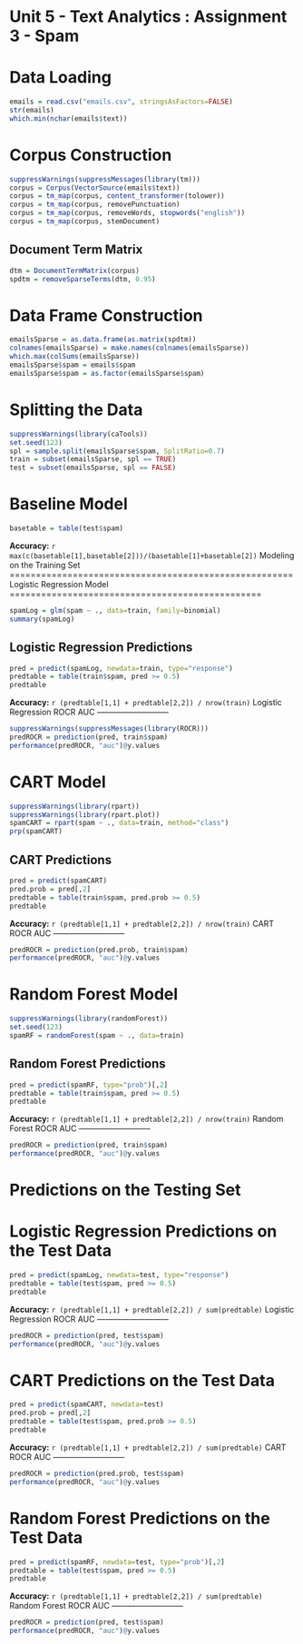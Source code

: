 Unit 5 - Text Analytics : Assignment 3 - Spam
========================================================
Data Loading
========================================
```r
emails = read.csv("emails.csv", stringsAsFactors=FALSE)
str(emails)
which.min(nchar(emails$text))
```
Corpus Construction
==================================
```r
suppressWarnings(suppressMessages(library(tm)))
corpus = Corpus(VectorSource(emails$text))
corpus = tm_map(corpus, content_transformer(tolower))
corpus = tm_map(corpus, removePunctuation)
corpus = tm_map(corpus, removeWords, stopwords("english"))
corpus = tm_map(corpus, stemDocument)
```
Document Term Matrix
---------------------------------------
```r
dtm = DocumentTermMatrix(corpus)
spdtm = removeSparseTerms(dtm, 0.95)
```
Data Frame Construction
====================================
```r
emailsSparse = as.data.frame(as.matrix(spdtm))
colnames(emailsSparse) = make.names(colnames(emailsSparse))
which.max(colSums(emailsSparse))
emailsSparse$spam = emails$spam
emailsSparse$spam = as.factor(emailsSparse$spam)
```
Splitting the Data
====================================
```r
suppressWarnings(library(caTools))
set.seed(123)
spl = sample.split(emailsSparse$spam, SplitRatio=0.7)
train = subset(emailsSparse, spl == TRUE)
test = subset(emailsSparse, spl == FALSE)
```
Baseline Model
===============================
```r
basetable = table(test$spam)
```
**Accuracy:** `r max(c(basetable[1],basetable[2]))/(basetable[1]+basetable[2])`
Modeling on the Training Set
======================================================
Logistic Regression Model
================================================
```r
spamLog = glm(spam ~ ., data=train, family=binomial)
summary(spamLog)
```
Logistic Regression Predictions
-------------------------------------------
```r
pred = predict(spamLog, newdata=train, type="response")
predtable = table(train$spam, pred >= 0.5)
predtable
```
**Accuracy:** `r (predtable[1,1] + predtable[2,2]) / nrow(train)`
Logistic Regression ROCR AUC
---------------------------
```r
suppressWarnings(suppressMessages(library(ROCR)))
predROCR = prediction(pred, train$spam)
performance(predROCR, "auc")@y.values
```
CART Model
==============================================
```r
suppressWarnings(library(rpart))
suppressWarnings(library(rpart.plot))
spamCART = rpart(spam ~ ., data=train, method="class")
prp(spamCART)
```
CART Predictions
------------------------------------------
```r
pred = predict(spamCART)
pred.prob = pred[,2]
predtable = table(train$spam, pred.prob >= 0.5)
predtable
```
**Accuracy:** `r (predtable[1,1] + predtable[2,2]) / nrow(train)`
CART ROCR AUC
---------------------------
```r
predROCR = prediction(pred.prob, train$spam)
performance(predROCR, "auc")@y.values
```
Random Forest Model
====================================
```r
suppressWarnings(library(randomForest))
set.seed(123)
spamRF = randomForest(spam ~ ., data=train)
```
Random Forest Predictions
------------------------------
```r
pred = predict(spamRF, type="prob")[,2]
predtable = table(train$spam, pred >= 0.5)
predtable
```
**Accuracy:** `r (predtable[1,1] + predtable[2,2]) / nrow(train)`
Random Forest ROCR AUC
---------------------------
```r
predROCR = prediction(pred, train$spam)
performance(predROCR, "auc")@y.values
```
Predictions on the Testing Set
=======================================
Logistic Regression Predictions on the Test Data
======================================
```r
pred = predict(spamLog, newdata=test, type="response")
predtable = table(test$spam, pred >= 0.5)
predtable
```
**Accuracy:** `r (predtable[1,1] + predtable[2,2]) / sum(predtable)`
Logistic Regression ROCR AUC
---------------------------
```r
predROCR = prediction(pred, test$spam)
performance(predROCR, "auc")@y.values
```
CART Predictions on the Test Data
=============================================
```r
pred = predict(spamCART, newdata=test)
pred.prob = pred[,2]
predtable = table(test$spam, pred.prob >= 0.5)
predtable
```
**Accuracy:** `r (predtable[1,1] + predtable[2,2]) / sum(predtable)`
CART ROCR AUC
---------------------------
```r
predROCR = prediction(pred.prob, test$spam)
performance(predROCR, "auc")@y.values
```
Random Forest Predictions on the Test Data
============================================
```r
pred = predict(spamRF, newdata=test, type="prob")[,2]
predtable = table(test$spam, pred >= 0.5)
predtable
```
**Accuracy:** `r (predtable[1,1] + predtable[2,2]) / sum(predtable)`
Random Forest ROCR AUC
---------------------------
```r
predROCR = prediction(pred, test$spam)
performance(predROCR, "auc")@y.values
```